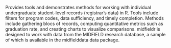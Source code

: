 Provides tools and demonstrates methods for working with individual undergraduate student-level records (registrar's data) in R. Tools include filters for program codes, data sufficiency, and timely completion. Methods include gathering blocs of records, computing quantitative metrics such as graduation rate, and creating charts to visualize comparisons. midfieldr is designed to work with data from the MIDFIELD research database, a sample of which is available in the midfielddata data package.
